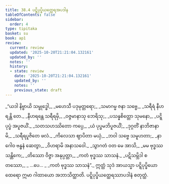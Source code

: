 ```yaml
---
title: 38.4 ပဋ္ဋိပုပ္ဖိယတ္ထေရအပဒါန
tableOfContents: false
sidebar:
  order: 4
type: tipitaka
basket: su
book: ap1
review:
  current: review
  updated: '2025-10-20T21:21:04.132161'
  updated_by: ''
  notes: ''
  history:
  - state: review
    date: '2025-10-20T21:21:04.132161'
    updated_by: ''
    notes: ''
    previous_state: draft
---
```



<DynamicBreadcrumb />


<ReviewStatus review={frontmatter.review} showDetails={true} />

<HypothesisAnnotation frontmatter={frontmatter} />

<Division number="22" book="ap1" e="ch" v="20" p="337">

<Paragraph number="4123" type="verses" book="ap1">
_“ယဒါ နိဗ္ဗာယိ သမ္ဗုဒ္ဓေါ,_  
_မဟေသီ ပဒုမုတ္တရော;_  
_သမာဂမ္မ ဇနာ သဗ္ဗေ,_  
_သရီရံ နီဟရန္တိ တေ._  

</Paragraph>

</Division>
<Division number="23" book="ap1" e="ch" v="20" p="337">

<Paragraph number="4124" type="verses" book="ap1">
_နီဟရန္တေ သရီရမှိ,_  
_ဝဇ္ဇမာနာသု ဘေရိသု;_  
_ပသန္နစိတ္တော သုမနော,_  
_ပဋ္ဋိပုပ္ဖံ အပူဇယိံ._  

</Paragraph>

</Division>
<Division number="24" book="ap1" e="ch" v="20" p="337">

<Paragraph number="4125" type="verses" book="ap1">
_သတသဟဿိတော ကပ္ပေ,_  
_ယံ ပုပ္ဖမဘိပူဇယိံ;_  
_ဒုဂ္ဂတိံ နာဘိဇာနာမိ,_  
_သရီရပူဇိတေ ဖလံ._  

</Paragraph>

</Division>
<Division number="25" book="ap1" e="ch" v="20" p="337">

<Paragraph number="4126" type="verses" book="ap1">
_ကိလေသာ ဈာပိတာ မယှံ,_  
_ဘဝါ သဗ္ဗေ သမူဟတာ;_  
_နာဂေါဝ ဗန္ဓနံ ဆေတွာ,_  
_ဝိဟရာမိ အနာသဝေါ._  

</Paragraph>

</Division>
<Division number="26" book="ap1" e="ch" v="20" p="337">

<Paragraph number="4127" type="verses" book="ap1">
_သွာဂတံ ဝတ မေ အာသိ,_  
_မမ ဗုဒ္ဓဿ သန္တိကေ;_  
_တိဿော ဝိဇ္ဇာ အနုပ္ပတ္တာ,_  
_ကတံ ဗုဒ္ဓဿ သာသနံ._  

</Paragraph>

</Division>
<Division number="27" book="ap1" e="ch" v="20" p="337">

<Paragraph number="4128" type="verses" book="ap1">
_ပဋိသမ္ဘိဒါ စတဿော,_  
_ …ပေ… _  
_ကတံ ဗုဒ္ဓဿ သာသနံ”._  

</Paragraph>

<Paragraph number="4129" book="ap1">
ဣတ္ထံ သုဒံ အာယသ္မာ ပဋ္ဋိပုပ္ဖိယော ထေရော ဣမာ ဂါထာယော အဘာသိတ္ထာတိ.

</Paragraph>
</Division>

<Paragraph number="4130" type="center" book="ap1">
ပဋ္ဋိပုပ္ဖိယတ္ထေရဿာပဒါနံ စတုတ္ထံ.
</Paragraph>